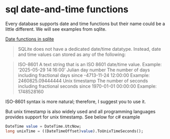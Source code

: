 # sql date-and-time functions

Every database supports date and time functions but their name could be a little different.
We will see examples from sqlite.

[Date functions in sqlite](https://www.sqlite.org/lang_datefunc.html)


> SQLite does not have a dedicated date/time datatype. Instead, date and time values can stored as any of the following:

> ISO-8601	A text string that is an ISO 8601 date/time value. Example: '2025-05-29 14:16:00'
> Julian day number	The number of days including fractional days since -4713-11-24 12:00:00 Example: 2460825.09444444
> Unix timestamp	The number of seconds including fractional seconds since 1970-01-01 00:00:00 Example: 1748528160


ISO-8601 syntax is more natural; therefore, I suggest you to use it.

But unix timestamp is also widely used and all programming languages provides support for unix timestamp.
See below for c# example

```sql
DateTime value = DateTime.UtcNow;
long unixTime = ((DateTimeOffset)value).ToUnixTimeSeconds();
```





